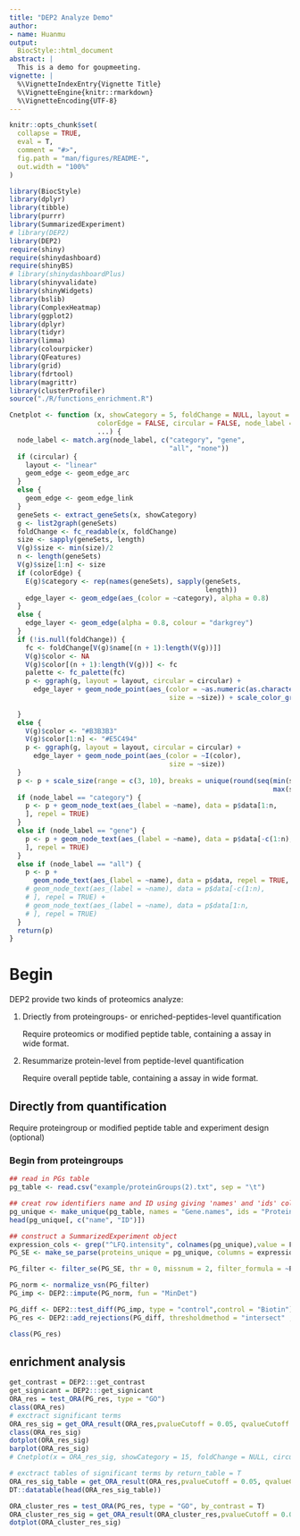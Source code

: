 ```yaml
---
title: "DEP2 Analyze Demo"
author:
- name: Huanmu
output:
  BiocStyle::html_document
abstract: |
  This is a demo for goupmeeting.
vignette: |
  %\VignetteIndexEntry{Vignette Title}
  %\VignetteEngine{knitr::rmarkdown}
  %\VignetteEncoding{UTF-8}
---
```


```r
knitr::opts_chunk$set(
  collapse = TRUE,
  eval = T,
  comment = "#>",
  fig.path = "man/figures/README-",
  out.width = "100%"
)
```


```r
library(BiocStyle)
library(dplyr)
library(tibble)
library(purrr)
library(SummarizedExperiment)
# library(DEP2)
library(DEP2)
require(shiny)
require(shinydashboard)
require(shinyBS)
# library(shinydashboardPlus)
library(shinyvalidate)
library(shinyWidgets)
library(bslib)
library(ComplexHeatmap)
library(ggplot2)
library(dplyr)
library(tidyr)
library(limma)
library(colourpicker)
library(QFeatures)
library(grid)
library(fdrtool)
library(magrittr)
library(clusterProfiler)
source("./R/functions_enrichment.R")

Cnetplot <- function (x, showCategory = 5, foldChange = NULL, layout = "kk",
                      colorEdge = FALSE, circular = FALSE, node_label = "all",
                      ...) {
  node_label <- match.arg(node_label, c("category", "gene",
                                        "all", "none"))
  if (circular) {
    layout <- "linear"
    geom_edge <- geom_edge_arc
  }
  else {
    geom_edge <- geom_edge_link
  }
  geneSets <- extract_geneSets(x, showCategory)
  g <- list2graph(geneSets)
  foldChange <- fc_readable(x, foldChange)
  size <- sapply(geneSets, length)
  V(g)$size <- min(size)/2
  n <- length(geneSets)
  V(g)$size[1:n] <- size
  if (colorEdge) {
    E(g)$category <- rep(names(geneSets), sapply(geneSets,
                                                 length))
    edge_layer <- geom_edge(aes_(color = ~category), alpha = 0.8)
  }
  else {
    edge_layer <- geom_edge(alpha = 0.8, colour = "darkgrey")
  }
  if (!is.null(foldChange)) {
    fc <- foldChange[V(g)$name[(n + 1):length(V(g))]]
    V(g)$color <- NA
    V(g)$color[(n + 1):length(V(g))] <- fc
    palette <- fc_palette(fc)
    p <- ggraph(g, layout = layout, circular = circular) +
      edge_layer + geom_node_point(aes_(color = ~as.numeric(as.character(color)),
                                        size = ~size)) + scale_color_gradientn(name = "log2 fold change",
                                                                               colors = palette, na.value = "#E5C494")
  }
  else {
    V(g)$color <- "#B3B3B3"
    V(g)$color[1:n] <- "#E5C494"
    p <- ggraph(g, layout = layout, circular = circular) +
      edge_layer + geom_node_point(aes_(color = ~I(color),
                                        size = ~size))
  }
  p <- p + scale_size(range = c(3, 10), breaks = unique(round(seq(min(size),
                                                                  max(size), length.out = 4)))) + theme_void()
  if (node_label == "category") {
    p <- p + geom_node_text(aes_(label = ~name), data = p$data[1:n,
    ], repel = TRUE)
  }
  else if (node_label == "gene") {
    p <- p + geom_node_text(aes_(label = ~name), data = p$data[-c(1:n),
    ], repel = TRUE)
  }
  else if (node_label == "all") {
    p <- p +
      geom_node_text(aes_(label = ~name), data = p$data, repel = TRUE, max.overlaps = Inf)
    # geom_node_text(aes_(label = ~name), data = p$data[-c(1:n),
    # ], repel = TRUE) +
    # geom_node_text(aes_(label = ~name), data = p$data[1:n,
    # ], repel = TRUE)
  }
  return(p)
}
```

# Begin

DEP2 provide two kinds of proteomics analyze:

1.  Driectly from proteingroups- or enriched-peptides-level quantification

    Require proteomics or modified peptide table, containing a assay in wide format.

2.  Resummarize protein-level from peptide-level quantification

    Require overall peptide table, containing a assay in wide format.

## Directly from quantification
Require proteingroup or modified peptide table and experiment design (optional)

### Begin from proteingroups

```r
## read in PGs table
pg_table <- read.csv("example/proteinGroups(2).txt", sep = "\t")

## creat row identifiers name and ID using giving 'names' and 'ids' columns
pg_unique <- make_unique(pg_table, names = "Gene.names", ids = "Protein.IDs", delim = ";")
head(pg_unique[, c("name", "ID")])

## construct a SummarizedExperiment object
expression_cols <- grep("^LFQ.intensity", colnames(pg_unique),value = F)
PG_SE <- make_se_parse(proteins_unique = pg_unique, columns = expression_cols, mode = "delim")

PG_filter <- filter_se(PG_SE, thr = 0, missnum = 2, filter_formula = ~Potential.contaminant!="+"& Reverse != "+")

PG_norm <- normalize_vsn(PG_filter)
PG_imp <- DEP2::impute(PG_norm, fun = "MinDet")

PG_diff <- DEP2::test_diff(PG_imp, type = "control",control = "Biotin")
PG_res <- DEP2::add_rejections(PG_diff, thresholdmethod = "intersect" , alpha = 0.01, lfc  = 2)

class(PG_res)
```

## enrichment analysis
```r
get_contrast = DEP2:::get_contrast
get_signicant = DEP2:::get_signicant
ORA_res = test_ORA(PG_res, type = "GO")
class(ORA_res)
# exctract significant terms
ORA_res_sig = get_ORA_result(ORA_res,pvalueCutoff = 0.05, qvalueCutoff = 0.2,return_table = F)
class(ORA_res_sig)
dotplot(ORA_res_sig)
barplot(ORA_res_sig)
# Cnetplot(x = ORA_res_sig, showCategory = 15, foldChange = NULL, circular = T, colorEdge = T, ont = "BP")

# exctract tables of significant terms by return_table = T
ORA_res_sig_table = get_ORA_result(ORA_res,pvalueCutoff = 0.05, qvalueCutoff = 0.2, return_table = T)
DT::datatable(head(ORA_res_sig_table))


```

```r
ORA_cluster_res = test_ORA(PG_res, type = "GO", by_contrast = T)
ORA_cluster_res_sig = get_ORA_result(ORA_cluster_res,pvalueCutoff = 0.05, qvalueCutoff = 0.2,return_table = F)
dotplot(ORA_cluster_res_sig)
```









